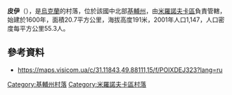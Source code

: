 {{coord|49|52|8|N|31|7|30|E|scale:30000|display=title}}

'''皮伊'''（{{lang-uk|Пії}}），是[[烏克蘭|烏克蘭]]的村落，位於該國中北部[[基輔州|基輔州]]，由[[米羅諾夫卡區|米羅諾夫卡區]]負責管轄，始建於1600年，面積20.7平方公里，海拔高度191米，2001年人口1,147，人口密度每平方公里55.3人。

==參考資料==
*https://maps.visicom.ua/c/31.11843,49.88111,15/f/POIXDEJ323?lang=ru {{Wayback|url=https://maps.visicom.ua/c/31.11843,49.88111,15/f/POIXDEJ323?lang=ru |date=20161220110032 }}

{{DEFAULTSORT:Пії}}
[[Category:基輔州村落|Category:基輔州村落]]
[[Category:米羅諾夫卡區村落|Category:米羅諾夫卡區村落]]


{{Kiev-geo-stub}}